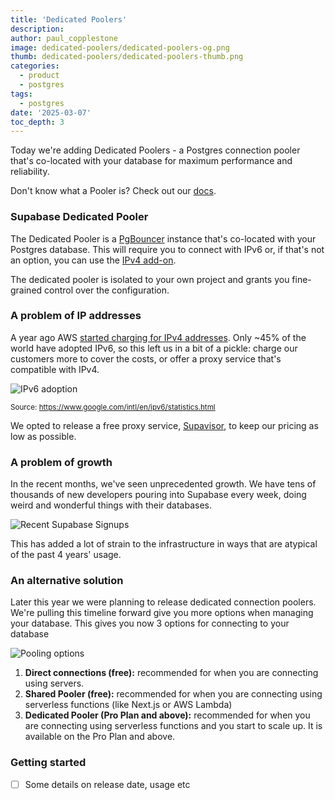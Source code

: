 ```yaml
---
title: 'Dedicated Poolers'
description:
author: paul_copplestone
image: dedicated-poolers/dedicated-poolers-og.png
thumb: dedicated-poolers/dedicated-poolers-thumb.png
categories:
  - product
  - postgres
tags:
  - postgres
date: '2025-03-07'
toc_depth: 3
---
```


Today we're adding Dedicated Poolers - a Postgres connection pooler that's co-located with your database for maximum performance and reliability.

<Admonition type="info">

Don't know what a Pooler is? Check out our [docs](/docs/guides/database/connecting-to-postgres#serverside-poolers).

</Admonition>

### Supabase Dedicated Pooler

The Dedicated Pooler is a [PgBouncer](https://www.pgbouncer.org/) instance that's co-located with your Postgres database. This will require you to connect with IPv6 or, if that's not an option, you can use the [IPv4 add-on](/guides/platform/ipv4-address).

The dedicated pooler is isolated to your own project and grants you fine-grained control over the configuration.

### A problem of IP addresses

A year ago AWS [started charging for IPv4 addresses](/blog/ipv6). Only ~45% of the world have adopted IPv6, so this left us in a bit of a pickle: charge our customers more to cover the costs, or offer a proxy service that's compatible with IPv4.

![IPv6 adoption](/images/blog/dedicated-poolers/ipv6-adoption.png)

<small>Source: https://www.google.com/intl/en/ipv6/statistics.html</small>

We opted to release a free proxy service, [Supavisor](/blog/supavisor-postgres-connection-pooler), to keep our pricing as low as possible.

### A problem of growth

In the recent months, we've seen unprecedented growth. We have tens of thousands of new developers pouring into Supabase every week, doing weird and wonderful things with their databases.

![Recent Supabase Signups](/images/blog/dedicated-poolers/signups.png)

This has added a lot of strain to the infrastructure in ways that are atypical of the past 4 years' usage.

### An alternative solution

Later this year we were planning to release dedicated connection poolers. We're pulling this timeline forward give you more options when managing your database. This gives you now 3 options for connecting to your database

![Pooling options](/images/blog/dedicated-poolers/connection-options.png)

1. **Direct connections (free):** recommended for when you are connecting using servers.
2. **Shared Pooler (free):** recommended for when you are connecting using serverless functions (like Next.js or AWS Lambda)
3. **Dedicated Pooler (Pro Plan and above):** recommended for when you are connecting using serverless functions and you start to scale up. It is available on the Pro Plan and above.

### Getting started

- [ ] Some details on release date, usage etc
